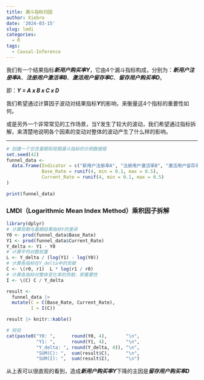 ```yaml
---
title: 漏斗指标归因
author: Xiebro
date: '2024-03-15'
slug: lmdi
categories:
  - R
tags:
  - Causal-Inference
---
```


我们有一个结果指标***新用户购买率Y***，它由4个漏斗指标构成，分别为：***新用户注册率A***、***注册用户激活率B***、***激活用户留存率C***、***留存用户购买率D***。

即：***Y = A x B x C x D***  

我们希望通过计算因子波动对结果指标***Y***的影响，来衡量这4个指标的重要性如何。  

或是另外一个非常常见的工作场景，当Y发生了较大的波动，我们希望通过指标拆解，来清楚地说明各个因素的变动对整体的波动产生了什么样的影响。

---

```r
# 创建一个包含基期和现期漏斗指标的示例数据框
set.seed(42)
funnel_data <- 
  data.frame(Indicator = c("新用户注册率A", "注册用户激活率B", "激活用户留存率C", "留存用户购买率D"),
             Base_Rate = runif(4, min = 0.1, max = 0.5), 
             Current_Rate = runif(4, min = 0.1, max = 0.5)
)

print(funnel_data)
```
### LMDI（Logarithmic Mean Index Method）乘积因子拆解
```r
library(dplyr)
# 计算现期与基期结果指标Y的差异
Y0 <- prod(funnel_data$Base_Rate)
Y1 <- prod(funnel_data$Current_Rate)
Y_delta <- Y1 - Y0
# 计算平均对数权重
L <- Y_delta / (log(Y1) - log(Y0))
# 计算各指标在Y_delta中的贡献
C <- \(r0, r1)  L * log(r1 / r0)
# 计算各指标对整体变化率的贡献，即重要性
I <- \(C) C / Y_delta

result <- 
  funnel_data |>
  mutate(C = C(Base_Rate, Current_Rate),
         I = I(C))

result |> knitr::kable()
```


```r
# 校验
cat(paste0("Y0: ",      round(Y0, 4),       "\n",
           "Y1: ",      round(Y1, 4),       "\n",
           "Y_delta: ", round(Y_delta, 4)), "\n",
           "SUM(C): ",  sum(result$C),      "\n",
           "SUM(I): ",  sum(result$I),      "\n")

```
从上表可以很直观的看到，造成***新用户购买率Y***下降的主因是***留存用户购买率D***
